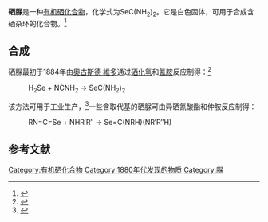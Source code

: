 {{Chembox
| Verifiedfields = changed
| Watchedfields = changed
| verifiedrevid = 438233364
| ImageFileL1 = Selenourea.svg
| ImageNameL1 = Structural formula
| ImageFileR1 = Selenourea-3D-spacefill.png
| ImageNameR1 = Space-filling model
| IUPACName =
| OtherNames =
|Section1={{Chembox Identifiers
| CASNo = 630-10-4
| CASNo_Ref = {{cascite|correct|??}}
| UNII_Ref = {{fdacite|correct|FDA}}
| UNII = 0W506YR523
| EINECS = 211-129-9
| ChemSpiderID_Ref = {{chemspidercite|changed|chemspider}}
| ChemSpiderID = 10293781
| InChI = 1/CH4N2Se/c2-1(3)4/h(H4,2,3,4)
| InChIKey = IYKVLICPFCEZOF-UHFFFAOYAJ
| StdInChI_Ref = {{stdinchicite|changed|chemspider}}
| StdInChI = 1S/CH4N2Se/c2-1(3)4/h(H4,2,3,4)
| StdInChIKey_Ref = {{stdinchicite|changed|chemspider}}
| StdInChIKey = IYKVLICPFCEZOF-UHFFFAOYSA-N
| RTECS = 
| MeSHName = C081959
| ChEBI_Ref = {{ebicite|changed|EBI}}
| ChEBI = 36957
| SMILES = NC(N)=[Se]}}
|Section2={{Chembox Properties
| Formula = CH<sub>4</sub>N<sub>2</sub>Se
| MolarMass = 123.02
| Appearance = 白色晶体
| Density =
| MeltingPt = {{convert|215|C|K}}（分解）
| Solubility = }}
|Section3={{Chembox Hazards
| MainHazards =
| FlashPt = 
| AutoignitionPt = }}
}}

'''硒脲'''是一种[[有机硒化合物|有机硒化合物]]，化学式为SeC(NH<sub>2</sub>)<sub>2</sub>。它是白色固体，可用于合成含硒杂环的化合物。<ref name="koketsu ishihara">{{cite journal|last1=Koketsu |first1=M. |last2=Ishihara |first2=H. |title=Thiourea and selenourea and their applications |journal=Current Organic Synthesis |date=2006 |volume=3 |issue=4 |page=439–455 |doi=10.2174/157017906778699521}}</ref>

==合成==
硒脲最初于1884年由[[奧古斯德·維多·路易·伐諾伊|奧古斯德·維多]]通过[[硒化氢|硒化氢]]和[[氰胺|氰胺]]反应制得：<ref>{{cite journal|last=Hope |first=H. |title=Synthesis of selenourea |journal=Acta Chemica Scandinavica |date=1964 |volume=18 |page=1800 |doi=10.3891/acta.chem.scand.18-1800|doi-access=free }}</ref>
:H<sub>2</sub>Se + NCNH<sub>2</sub> → SeC(NH<sub>2</sub>)<sub>2</sub>

该方法可用于工业生产，<ref>{{cite journal|last=Suvorov |first=V. |display-authors=etal |title=Production of selenourea of high purity |journal=Vysokochistye Veshchestva |date=1996 |volume=3 |page=17–23}}</ref>一些含取代基的硒脲可由异硒氰酸酯和仲胺反应制得：
:RN=C=Se + NHR′R″   →    Se=C(NRH)(NR′R″H)

==参考文献==
{{reflist}}

[[Category:有机硒化合物|Category:有机硒化合物]]
[[Category:1880年代发现的物质|Category:1880年代发现的物质]]
[[Category:脲|Category:脲]]